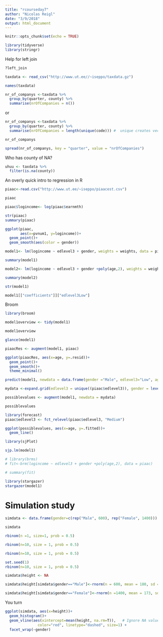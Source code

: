 ```yaml
---
title: "rcourseday7"
author: "Nicolas Reigl"
date: "3/9/2018"
output: html_document
---
```


```r
knitr::opts_chunk$set(echo = TRUE)
```

```r
library(tidyverse)
library(stringr)
```

Help for left join
```r
?left_join

```

```r
taxdata <- read_csv("http://www.ut.ee//~iseppo/taxdata.gz")
```

```r
names(taxdata)
```

```r
nr_of_companys <-taxdata %>% 
  group_by(quarter, county) %>% 
  summarise(nrOfCompanies = n())
```

or 


```r
nr_of_companys <-taxdata %>% 
  group_by(quarter, county) %>% 
  summarise(nrOfCompanies = length(unique(code))) #  unique creates vector so we need also length
```



```r
nr_of_companys
```

```r
spread(nr_of_companys, key = "quarter", value = "nrOfCompanies")
```

Who has county of NA?

```r
uhuu <- taxdata %>% 
  filter(is.na(county))

```


An overly quick intro to regression in R

```r
piaac<-read.csv("http://www.ut.ee/~iseppo/piaacest.csv")
```


```r
piaac
```



```r
piaac$logincome<- log(piaac$earnmth)
```

```r
str(piaac)
summary(piaac)
```


```r
ggplot(piaac, 
       aes(x=pvnum1, y=logincome))+
  geom_point()+
  geom_smooth(aes(color = gender))
```


```r
model1<- lm(logincome ~ edlevel3 + gender, weights = weights, data = piaac)
```



```r
summary(model1)
```

```r
model2<- lm(logincome ~ edlevel3 + gender +poly(age,2), weights = weights, data = piaac)

```

```r
summary(model2)
```

```r
str(model1)
```


```r
model1[["coefficients"]]["edlevel3Low"]
```


Broom

```r
library(broom)
```

```r
model1overview <- tidy(model1)
```



```r
model1overview
```



```r
glance(model1)
```


```r
piaacRes <- augment(model1, piaac)
```



```r
ggplot(piaacRes, aes(x=age, y=.resid))+
  geom_point()+
  geom_smooth()+
  theme_minimal()
```


```r
predict(model1, newdata = data.frame(gender ="Male", edlevel3="Low", age = 30))
```

```r
mydata <-expand.grid(edlevel3 = unique((piaac$edlevel3)), gender = levels(piaac$gender), age = c(10:100))
```

```r
possiblevalues <- augment(model1, newdata = mydata)
```


```r
possiblevalues
```

```r
library(forecast)
piaac$edlevel3 <- fct_relevel(piaac$edlevel3, "Medium")
```


```r
ggplot(possiblevalues, aes(x=age, y=.fitted))+
  geom_line()


```


```r
library(sjPlot)
```


```r
sjp.lm(model1)
```


```r
# library(brms)
# fit<-brm(logincome ~ edlevel3 + gender +poly(age,2), data = piaac)
```

```r
# summary(fit)
```


```r
library(stargazer)
stargazer(model1)

```


# Simulation study

```r
simdata <- data.frame(gender=c(rep("Male", 600), rep("Female", 1400)))
```

```r
simdata
```


```r
rbinom(n =1, size=1, prob = 0.5)
```


```r
rbinom(n=10, size = 1, prob = 0.5)
```


```r
rbinom(n=10, size = 1, prob = 0.5)
```



```r
set.seed(1)
rbinom(n=10, size = 1, prob = 0.5)

```


```r
simdata$height <- NA
```


```r
simdata$height[simdata$gender=="Male"]<-rnorm(n = 600, mean = 180, sd = 8)
```

```r
simdata$height[simdata$gender=="Female"]<-rnorm(n =1400, mean = 173, sd = 8)
```



You turn 

```r
ggplot(simdata, aes(x=height))+
  geom_histogram()+
  geom_vline(aes(xintercept=mean(height, na.rm=T)),   # Ignore NA values for mean
               color="red", linetype="dashed", size=1) +
  facet_wrap(~gender)
```

